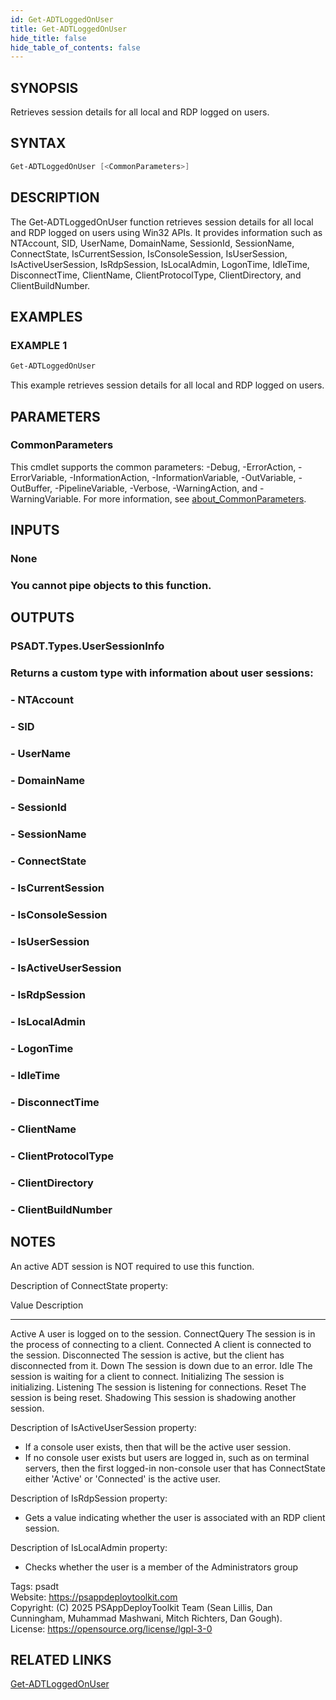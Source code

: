 ```yaml
---
id: Get-ADTLoggedOnUser
title: Get-ADTLoggedOnUser
hide_title: false
hide_table_of_contents: false
---
```


## SYNOPSIS

Retrieves session details for all local and RDP logged on users.

## SYNTAX

```powershell
Get-ADTLoggedOnUser [<CommonParameters>]
```

## DESCRIPTION

The Get-ADTLoggedOnUser function retrieves session details for all local and RDP logged on users using Win32 APIs.
It provides information such as NTAccount, SID, UserName, DomainName, SessionId, SessionName, ConnectState, IsCurrentSession, IsConsoleSession, IsUserSession, IsActiveUserSession, IsRdpSession, IsLocalAdmin, LogonTime, IdleTime, DisconnectTime, ClientName, ClientProtocolType, ClientDirectory, and ClientBuildNumber.

## EXAMPLES

### EXAMPLE 1

```powershell
Get-ADTLoggedOnUser
```

This example retrieves session details for all local and RDP logged on users.

## PARAMETERS

### CommonParameters

This cmdlet supports the common parameters: -Debug, -ErrorAction, -ErrorVariable, -InformationAction, -InformationVariable, -OutVariable, -OutBuffer, -PipelineVariable, -Verbose, -WarningAction, and -WarningVariable. For more information, see [about_CommonParameters](http://go.microsoft.com/fwlink/?LinkID=113216).

## INPUTS

### None

### You cannot pipe objects to this function.
## OUTPUTS

### PSADT.Types.UserSessionInfo

### Returns a custom type with information about user sessions:
### - NTAccount
### - SID
### - UserName
### - DomainName
### - SessionId
### - SessionName
### - ConnectState
### - IsCurrentSession
### - IsConsoleSession
### - IsUserSession
### - IsActiveUserSession
### - IsRdpSession
### - IsLocalAdmin
### - LogonTime
### - IdleTime
### - DisconnectTime
### - ClientName
### - ClientProtocolType
### - ClientDirectory
### - ClientBuildNumber
## NOTES
An active ADT session is NOT required to use this function.

Description of ConnectState property:

Value        Description
-----        -----------
Active       A user is logged on to the session.
ConnectQuery The session is in the process of connecting to a client.
Connected    A client is connected to the session.
Disconnected The session is active, but the client has disconnected from it.
Down         The session is down due to an error.
Idle         The session is waiting for a client to connect.
Initializing The session is initializing.
Listening    The session is listening for connections.
Reset        The session is being reset.
Shadowing    This session is shadowing another session.

Description of IsActiveUserSession property:
- If a console user exists, then that will be the active user session.
- If no console user exists but users are logged in, such as on terminal servers, then the first logged-in non-console user that has ConnectState either 'Active' or 'Connected' is the active user.

Description of IsRdpSession property:
- Gets a value indicating whether the user is associated with an RDP client session.

Description of IsLocalAdmin property:
- Checks whether the user is a member of the Administrators group

Tags: psadt<br />
Website: https://psappdeploytoolkit.com<br />
Copyright: (C) 2025 PSAppDeployToolkit Team (Sean Lillis, Dan Cunningham, Muhammad Mashwani, Mitch Richters, Dan Gough).<br />
License: https://opensource.org/license/lgpl-3-0

## RELATED LINKS

[Get-ADTLoggedOnUser](./Get-ADTLoggedOnUser.mdx)
